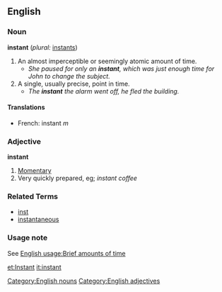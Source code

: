 ==English==
===Noun===
'''instant'''  (''plural:'' [[instants]])
# An almost imperceptible or seemingly atomic amount of time.
#* ''She paused for only an '''instant''', which was just enough time for John to change the subject.''
# A single, usually precise, point in time.
#* ''The '''instant''' the alarm went off, he fled the building.''

====Translations====
*French: instant ''m''

===Adjective===
'''instant'''
# [[Momentary]]
# Very quickly prepared, eg; ''instant coffee''

===Related Terms===
*[[inst]]
*[[instantaneous]]

=== Usage note ===
See [[English usage:Brief amounts of time]]

[[et:Instant]]
[[it:instant]]

[[Category:English nouns]]
[[Category:English adjectives]]